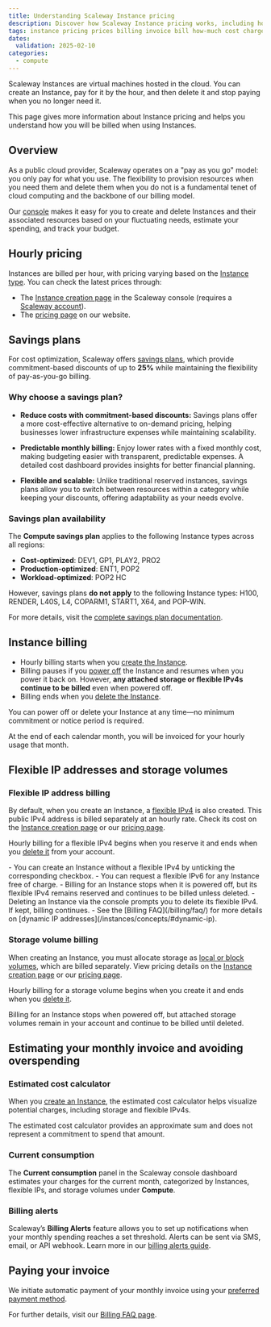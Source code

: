 ```yaml
---
title: Understanding Scaleway Instance pricing
description: Discover how Scaleway Instance pricing works, including hourly rates, billing, and tips to manage costs effectively.
tags: instance pricing prices billing invoice bill how-much cost charge
dates:
  validation: 2025-02-10
categories:
  - compute
---
```



Scaleway Instances are virtual machines hosted in the cloud. You can create an Instance, pay for it by the hour, and then delete it and stop paying when you no longer need it.

This page gives more information about Instance pricing and helps you understand how you will be billed when using Instances.

## Overview

As a public cloud provider, Scaleway operates on a "pay as you go" model: you only pay for what you use. The flexibility to provision resources when you need them and delete them when you do not is a fundamental tenet of cloud computing and the backbone of our billing model.

Our [console](https://console.scaleway.com/) makes it easy for you to create and delete Instances and their associated resources based on your fluctuating needs, estimate your spending, and track your budget.

## Hourly pricing

Instances are billed per hour, with pricing varying based on the [Instance type](/instances/reference-content/choosing-instance-type/). You can check the latest prices through:

- The [Instance creation page](https://console.scaleway.com/instance/servers/create) in the Scaleway console (requires a [Scaleway account](/account/how-to/create-an-account/)).
- The [pricing page](https://www.scaleway.com/en/pricing/?tags=available) on our website.

## Savings plans

For cost optimization, Scaleway offers [savings plans](/billing/additional-content/understanding-savings-plans/), which provide commitment-based discounts of up to **25%** while maintaining the flexibility of pay-as-you-go billing.

### Why choose a savings plan?

* **Reduce costs with commitment-based discounts:**
  Savings plans offer a more cost-effective alternative to on-demand pricing, helping businesses lower infrastructure expenses while maintaining scalability.

* **Predictable monthly billing:**
  Enjoy lower rates with a fixed monthly cost, making budgeting easier with transparent, predictable expenses. A detailed cost dashboard provides insights for better financial planning.

* **Flexible and scalable:**
  Unlike traditional reserved instances, savings plans allow you to switch between resources within a category while keeping your discounts, offering adaptability as your needs evolve.

### Savings plan availability

The **Compute savings plan** applies to the following Instance types across all regions:

- **Cost-optimized**: DEV1, GP1, PLAY2, PRO2
- **Production-optimized**: ENT1, POP2
- **Workload-optimized**: POP2 HC

However, savings plans **do not apply** to the following Instance types: H100, RENDER, L40S, L4, COPARM1, START1, X64, and POP-WIN.

For more details, visit the [complete savings plan documentation](/billing/additional-content/understanding-savings-plans/).

## Instance billing

- Hourly billing starts when you [create the Instance](/instances/how-to/create-an-instance/).
- Billing pauses if you [power off](/instances/how-to/power-off-instance/) the Instance and resumes when you power it back on. However, **any attached storage or flexible IPv4s continue to be billed** even when powered off.
- Billing ends when you [delete the Instance](/instances/how-to/create-an-instance/).

You can power off or delete your Instance at any time—no minimum commitment or notice period is required.

At the end of each calendar month, you will be invoiced for your hourly usage that month.

## Flexible IP addresses and storage volumes

### Flexible IP address billing

By default, when you create an Instance, a [flexible IPv4](/instances/concepts/#flexible-ip) is also created. This public IPv4 address is billed separately at an hourly rate. Check its cost on the [Instance creation page](https://console.scaleway.com/instance/servers/create) or our [pricing page](https://www.scaleway.com/en/pricing/?tags=available).

Hourly billing for a flexible IPv4 begins when you reserve it and ends when you [delete it](/instances/how-to/use-flexips/#how-to-delete-a-flexible-ip-address) from your account.

<Message type="note">
  - You can create an Instance without a flexible IPv4 by unticking the corresponding checkbox.
  - You can request a flexible IPv6 for any Instance free of charge.
  - Billing for an Instance stops when it is powered off, but its flexible IPv4 remains reserved and continues to be billed unless deleted.
  - Deleting an Instance via the console prompts you to delete its flexible IPv4. If kept, billing continues.
  - See the [Billing FAQ](/billing/faq/) for more details on [dynamic IP addresses](/instances/concepts/#dynamic-ip).
</Message>

### Storage volume billing

When creating an Instance, you must allocate storage as [local or block volumes](/instances/concepts/#volumes), which are billed separately. View pricing details on the [Instance creation page](https://console.scaleway.com/instance/servers/create) or our [pricing page](https://www.scaleway.com/en/pricing/?tags=available).

Hourly billing for a storage volume begins when you create it and ends when you [delete it](/block-storage/how-to/delete-a-volume/).

<Message type="note">
  Billing for an Instance stops when powered off, but attached storage volumes remain in your account and continue to be billed until deleted.
</Message>

## Estimating your monthly invoice and avoiding overspending

### Estimated cost calculator

When you [create an Instance](https://console.scaleway.com/instance/servers/create/), the estimated cost calculator helps visualize potential charges, including storage and flexible IPv4s.

<Message type="note">
  The estimated cost calculator provides an approximate sum and does not represent a commitment to spend that amount.
</Message>

<Lightbox image={image} alt="Estimated cost calculator" />

### Current consumption

The **Current consumption** panel in the Scaleway console dashboard estimates your charges for the current month, categorized by Instances, flexible IPs, and storage volumes under **Compute**.

<Lightbox image={image2} alt="Current consumption panel" />

### Billing alerts

Scaleway’s **Billing Alerts** feature allows you to set up notifications when your monthly spending reaches a set threshold. Alerts can be sent via SMS, email, or API webhook. Learn more in our [billing alerts guide](/billing/how-to/use-billing-alerts/).

## Paying your invoice

We initiate automatic payment of your monthly invoice using your [preferred payment method](/billing/how-to/add-payment-method/).

For further details, visit our [Billing FAQ page](/billing/faq/).

